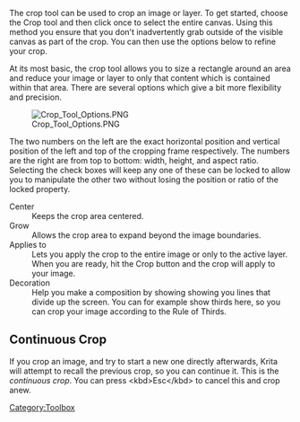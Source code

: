 {{ToolIcon|crop}}

The crop tool can be used to crop an image or layer. To get started,  choose the Crop tool and then click once to select the entire canvas. Using this method you ensure that you don't inadvertently grab outside of the visible canvas as part of the crop. You can then use the options below to refine your crop.

At its most basic, the crop tool allows you to size a rectangle around an area and reduce your image or layer to only that content which is contained within that area. There are several options which give a bit more flexibility and precision.

[[File:Crop Tool Options.PNG ]] 

The two numbers on the left are the exact horizontal position and vertical position of the left and top of the cropping frame respectively. The numbers are the right are from top to bottom: width, height, and aspect ratio. Selecting the check boxes will keep any one of these can be locked to allow you to manipulate the other two without losing the position or ratio of the locked property.

;Center
:Keeps the crop area centered.
;Grow
:Allows the crop area to expand beyond the image boundaries.
;Applies to
:Lets you apply the crop to the entire image or only to the active layer. When you are ready, hit the Crop button and the crop will apply to your image.
;Decoration
:Help you make a composition by showing showing you lines that divide up the screen. You can for example show thirds here, so you can crop your image according to the Rule of Thirds.

==Continuous Crop==
If you crop an image, and try to start a new one directly afterwards, Krita will attempt to recall the previous crop, so you can continue it. This is the ''continuous crop''. You can press &lt;kbd>Esc&lt;/kbd> to cancel this and crop anew.


[[Category:Toolbox]]
